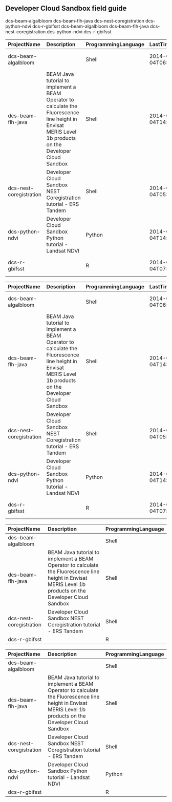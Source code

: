 ## Developer Cloud Sandbox field guide
dcs-beam-algalbloom
dcs-beam-flh-java
dcs-nest-coregistration
dcs-python-ndvi
dcs-r-gbifsst
dcs-beam-algalbloom
dcs-beam-flh-java
dcs-nest-coregistration
dcs-python-ndvi
dcs-r-gbifsst
<table>
 <thead>
  <tr>
   <th align="left"> ProjectName </th>
   <th align="left"> Description </th>
   <th align="left"> ProgrammingLanguage </th>
   <th align="left"> LastTimeUpdate </th>
   <th align="left"> CreationTimeDate </th>
   <th align="left"> Chapter </th>
   <th align="left"> ProjectFullName </th>
   <th align="right"> Forks </th>
   <th align="right"> Stars </th>
  </tr>
 </thead>
<tbody>
  <tr>
   <td align="left"> dcs-beam-algalbloom </td>
   <td align="left">  </td>
   <td align="left"> Shell </td>
   <td align="left"> 2014-09-04T06:13:09Z </td>
   <td align="left"> 2014-06-19T12:32:36Z </td>
   <td align="left"> DCS Field Guide </td>
   <td align="left"> Terradue/dcs-beam-algalbloom </td>
   <td align="right"> 2 </td>
   <td align="right"> 1 </td>
  </tr>
  <tr>
   <td align="left"> dcs-beam-flh-java </td>
   <td align="left"> BEAM Java tutorial to implement a BEAM Operator to calculate the Fluorescence line height in Envisat MERIS Level 1b products on the Developer Cloud Sandbox </td>
   <td align="left"> Shell </td>
   <td align="left"> 2014-09-04T14:22:52Z </td>
   <td align="left"> 2014-05-07T14:37:46Z </td>
   <td align="left"> DCS Field Guide </td>
   <td align="left"> Terradue/dcs-beam-flh-java </td>
   <td align="right"> 0 </td>
   <td align="right"> 0 </td>
  </tr>
  <tr>
   <td align="left"> dcs-nest-coregistration </td>
   <td align="left"> Developer Cloud Sandbox NEST Coregistration tutorial - ERS Tandem </td>
   <td align="left"> Shell </td>
   <td align="left"> 2014-09-04T05:58:25Z </td>
   <td align="left"> 2014-07-01T06:41:00Z </td>
   <td align="left"> DCS Field Guide </td>
   <td align="left"> Terradue/dcs-nest-coregistration </td>
   <td align="right"> 0 </td>
   <td align="right"> 1 </td>
  </tr>
  <tr>
   <td align="left"> dcs-python-ndvi </td>
   <td align="left"> Developer Cloud Sandbox Python tutorial - Landsat NDVI </td>
   <td align="left"> Python </td>
   <td align="left"> 2014-09-04T14:22:30Z </td>
   <td align="left"> 2014-06-17T11:08:49Z </td>
   <td align="left"> DCS Field Guide </td>
   <td align="left"> Terradue/dcs-python-ndvi </td>
   <td align="right"> 0 </td>
   <td align="right"> 0 </td>
  </tr>
  <tr>
   <td align="left"> dcs-r-gbifsst </td>
   <td align="left">  </td>
   <td align="left"> R </td>
   <td align="left"> 2014-09-04T07:40:19Z </td>
   <td align="left"> 2014-06-20T07:11:11Z </td>
   <td align="left"> DCS Field Guide </td>
   <td align="left"> Terradue/dcs-r-gbifsst </td>
   <td align="right"> 0 </td>
   <td align="right"> 0 </td>
  </tr>
</tbody>
</table>
<table>
 <thead>
  <tr>
   <th align="left"> ProjectName </th>
   <th align="left"> Description </th>
   <th align="left"> ProgrammingLanguage </th>
   <th align="left"> LastTimeUpdate </th>
   <th align="left"> CreationTimeDate </th>
   <th align="left"> Chapter </th>
   <th align="left"> ProjectFullName </th>
   <th align="right"> Forks </th>
   <th align="right"> Stars </th>
  </tr>
 </thead>
<tbody>
  <tr>
   <td align="left"> dcs-beam-algalbloom </td>
   <td align="left">  </td>
   <td align="left"> Shell </td>
   <td align="left"> 2014-09-04T06:13:09Z </td>
   <td align="left"> 2014-06-19T12:32:36Z </td>
   <td align="left"> DCS Field Guide </td>
   <td align="left"> Terradue/dcs-beam-algalbloom </td>
   <td align="right"> 2 </td>
   <td align="right"> 1 </td>
  </tr>
  <tr>
   <td align="left"> dcs-beam-flh-java </td>
   <td align="left"> BEAM Java tutorial to implement a BEAM Operator to calculate the Fluorescence line height in Envisat MERIS Level 1b products on the Developer Cloud Sandbox </td>
   <td align="left"> Shell </td>
   <td align="left"> 2014-09-04T14:22:52Z </td>
   <td align="left"> 2014-05-07T14:37:46Z </td>
   <td align="left"> DCS Field Guide </td>
   <td align="left"> Terradue/dcs-beam-flh-java </td>
   <td align="right"> 0 </td>
   <td align="right"> 0 </td>
  </tr>
  <tr>
   <td align="left"> dcs-nest-coregistration </td>
   <td align="left"> Developer Cloud Sandbox NEST Coregistration tutorial - ERS Tandem </td>
   <td align="left"> Shell </td>
   <td align="left"> 2014-09-04T05:58:25Z </td>
   <td align="left"> 2014-07-01T06:41:00Z </td>
   <td align="left"> DCS Field Guide </td>
   <td align="left"> Terradue/dcs-nest-coregistration </td>
   <td align="right"> 0 </td>
   <td align="right"> 1 </td>
  </tr>
  <tr>
   <td align="left"> dcs-python-ndvi </td>
   <td align="left"> Developer Cloud Sandbox Python tutorial - Landsat NDVI </td>
   <td align="left"> Python </td>
   <td align="left"> 2014-09-04T14:22:30Z </td>
   <td align="left"> 2014-06-17T11:08:49Z </td>
   <td align="left"> DCS Field Guide </td>
   <td align="left"> Terradue/dcs-python-ndvi </td>
   <td align="right"> 0 </td>
   <td align="right"> 0 </td>
  </tr>
  <tr>
   <td align="left"> dcs-r-gbifsst </td>
   <td align="left">  </td>
   <td align="left"> R </td>
   <td align="left"> 2014-09-04T07:40:19Z </td>
   <td align="left"> 2014-06-20T07:11:11Z </td>
   <td align="left"> DCS Field Guide </td>
   <td align="left"> Terradue/dcs-r-gbifsst </td>
   <td align="right"> 0 </td>
   <td align="right"> 0 </td>
  </tr>
</tbody>
</table>
<table>
 <thead>
  <tr>
   <th align="left"> ProjectName </th>
   <th align="left"> Description </th>
   <th align="left"> ProgrammingLanguage </th>
  </tr>
 </thead>
<tbody>
  <tr>
   <td align="left"> dcs-beam-algalbloom </td>
   <td align="left">  </td>
   <td align="left"> Shell </td>
  </tr>
  <tr>
   <td align="left"> dcs-beam-flh-java </td>
   <td align="left"> BEAM Java tutorial to implement a BEAM Operator to calculate the Fluorescence line height in Envisat MERIS Level 1b products on the Developer Cloud Sandbox </td>
   <td align="left"> Shell </td>
  </tr>
  <tr>
   <td align="left"> dcs-nest-coregistration </td>
   <td align="left"> Developer Cloud Sandbox NEST Coregistration tutorial - ERS Tandem </td>
   <td align="left"> Shell </td>
  </tr>
  <tr>
   <td align="left"> dcs-r-gbifsst </td>
   <td align="left">  </td>
   <td align="left"> R </td>
  </tr>
</tbody>
</table>
<table>
 <thead>
  <tr>
   <th align="left"> ProjectName </th>
   <th align="left"> Description </th>
   <th align="left"> ProgrammingLanguage </th>
  </tr>
 </thead>
<tbody>
  <tr>
   <td align="left"> dcs-beam-algalbloom </td>
   <td align="left">  </td>
   <td align="left"> Shell </td>
  </tr>
  <tr>
   <td align="left"> dcs-beam-flh-java </td>
   <td align="left"> BEAM Java tutorial to implement a BEAM Operator to calculate the Fluorescence line height in Envisat MERIS Level 1b products on the Developer Cloud Sandbox </td>
   <td align="left"> Shell </td>
  </tr>
  <tr>
   <td align="left"> dcs-nest-coregistration </td>
   <td align="left"> Developer Cloud Sandbox NEST Coregistration tutorial - ERS Tandem </td>
   <td align="left"> Shell </td>
  </tr>
  <tr>
   <td align="left"> dcs-python-ndvi </td>
   <td align="left"> Developer Cloud Sandbox Python tutorial - Landsat NDVI </td>
   <td align="left"> Python </td>
  </tr>
  <tr>
   <td align="left"> dcs-r-gbifsst </td>
   <td align="left">  </td>
   <td align="left"> R </td>
  </tr>
</tbody>
</table>
